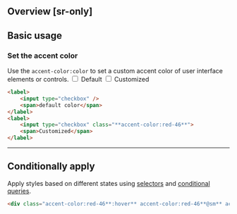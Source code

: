 ## Overview [sr-only]
<Overview/>

## Basic usage
### Set the accent color
Use the `accent-color:color` to set a custom accent color of user interface elements or controls.
<Demo className="gap:40">
    <label className="flex">
        <input type="checkbox" defaultChecked
            className="w:16 h:16 r:2 inline-block v:middle mr:6" />
        <span className="inline-block f:black f:white@dark f:14">Default</span>
    </label>
    <label className="flex">
        <input type="checkbox" defaultChecked
            className="w:16 h:16 r:2 inline-block v:middle mr:6 accent-color:red-46 ~accent-color|.3s" />
        <span className="inline-block f:black f:white@dark f:14">Customized</span>
    </label>
</Demo>
```html
<label>
    <input type="checkbox" />
    <span>default color</span>
</label>
<label>
    <input type="checkbox" class="**accent-color:red-46**">
    <span>Customized</span>
</label>
```

---

## Conditionally apply
Apply styles based on different states using [selectors](/guide/state-selectors) and [conditional queries](/guide/conditional-queries).
```html
<div class="accent-color:red-46**:hover** accent-color:red-46**@sm** accent-color:red-46**@dark** accent-color:red-46**@print**">…</div>
```